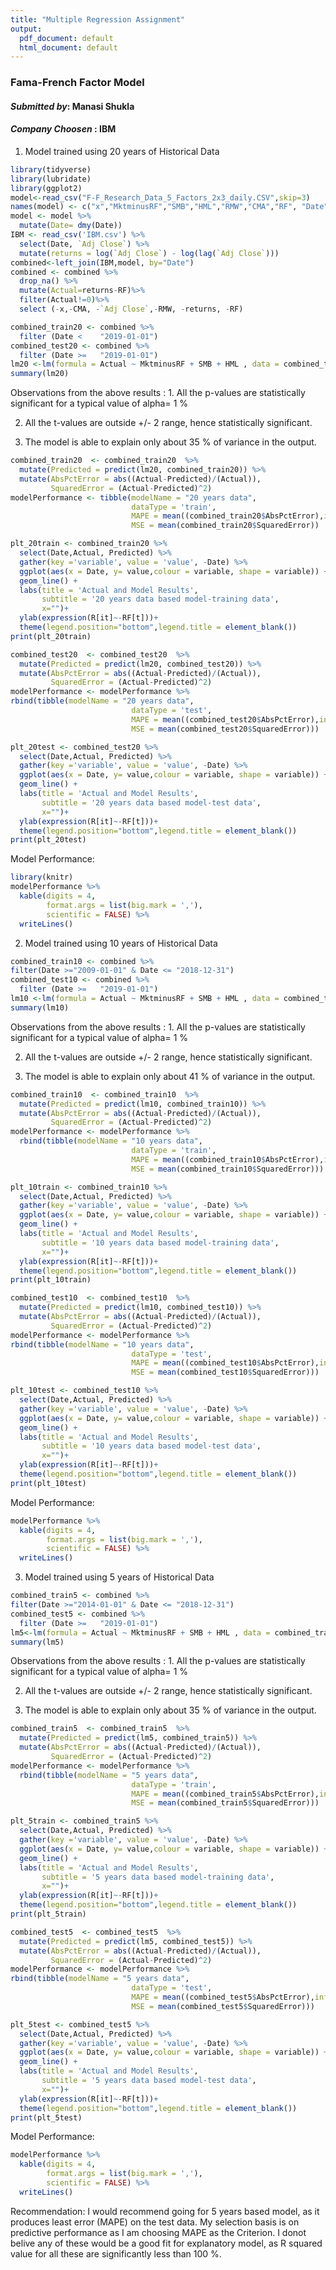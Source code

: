 ```yaml
---
title: "Multiple Regression Assignment"
output:
  pdf_document: default
  html_document: default
---
```



### Fama-French Factor Model
#### _*Submitted by*_: Manasi Shukla
#### _*Company Choosen*_ : IBM

1. Model trained using 20 years of Historical Data

```r
library(tidyverse)
library(lubridate)
library(ggplot2)
model<-read_csv("F-F_Research_Data_5_Factors_2x3_daily.CSV",skip=3)
names(model) <- c("x","MktminusRF","SMB","HML","RMW","CMA","RF", "Date")
model <- model %>%
  mutate(Date= dmy(Date))
IBM <- read_csv('IBM.csv') %>%
  select(Date, `Adj Close`) %>%
  mutate(returns = log(`Adj Close`) - log(lag(`Adj Close`))) 
combined<-left_join(IBM,model, by="Date") 
combined <- combined %>%
  drop_na() %>%
  mutate(Actual=returns-RF)%>%
  filter(Actual!=0)%>%
  select (-x,-CMA, -`Adj Close`,-RMW, -returns, -RF)

combined_train20 <- combined %>%
  filter (Date <	"2019-01-01")
combined_test20 <- combined %>%
  filter (Date >=	"2019-01-01")
lm20 <-lm(formula = Actual ~ MktminusRF + SMB + HML , data = combined_train20)
summary(lm20)
```
Observations from the above results : 
1. All the p-values are statistically significant for a typical value of alpha= 1 %  

2. All the t-values are outside +/- 2 range, hence statistically significant.

3. The model is able to explain only about 35 % of variance in the output.


```r
combined_train20  <- combined_train20  %>%
  mutate(Predicted = predict(lm20, combined_train20)) %>%
  mutate(AbsPctError = abs((Actual-Predicted)/(Actual)), 
         SquaredError = (Actual-Predicted)^2)
modelPerformance <- tibble(modelName = "20 years data",
                           dataType = 'train',
                           MAPE = mean((combined_train20$AbsPctError),infinite.rm=TRUE),
                           MSE = mean(combined_train20$SquaredError))

plt_20train <- combined_train20 %>%
  select(Date,Actual, Predicted) %>%
  gather(key ='variable', value = 'value', -Date) %>%
  ggplot(aes(x = Date, y= value,colour = variable, shape = variable)) +
  geom_line() +
  labs(title = 'Actual and Model Results',
       subtitle = '20 years data based model-training data',
       x="")+
  ylab(expression(R[it]~-RF[t]))+
  theme(legend.position="bottom",legend.title = element_blank())
print(plt_20train)
```


```r
combined_test20  <- combined_test20  %>%
  mutate(Predicted = predict(lm20, combined_test20)) %>%
  mutate(AbsPctError = abs((Actual-Predicted)/(Actual)), 
         SquaredError = (Actual-Predicted)^2)
modelPerformance <- modelPerformance %>%
rbind(tibble(modelName = "20 years data",
                           dataType = 'test',
                           MAPE = mean((combined_test20$AbsPctError),infinite.rm=TRUE),
                           MSE = mean(combined_test20$SquaredError)))

plt_20test <- combined_test20 %>%
  select(Date,Actual, Predicted) %>%
  gather(key ='variable', value = 'value', -Date) %>%
  ggplot(aes(x = Date, y= value,colour = variable, shape = variable)) +
  geom_line() +
  labs(title = 'Actual and Model Results',
       subtitle = '20 years data based model-test data',
       x="")+
  ylab(expression(R[it]~-RF[t]))+
  theme(legend.position="bottom",legend.title = element_blank())
print(plt_20test)
```

Model Performance:
```r
library(knitr)
modelPerformance %>%
  kable(digits = 4, 
        format.args = list(big.mark = ','),
        scientific = FALSE) %>%
  writeLines()
```

2. Model trained using 10 years of Historical Data

```r
combined_train10 <- combined %>%
filter(Date >="2009-01-01" & Date <= "2018-12-31")
combined_test10 <- combined %>%
  filter (Date >=	"2019-01-01")
lm10 <-lm(formula = Actual ~ MktminusRF + SMB + HML , data = combined_train10)
summary(lm10)
```
Observations from the above results : 
1. All the p-values are statistically significant for a typical value of alpha= 1 %  

2. All the t-values are outside +/- 2 range, hence statistically significant.

3. The model is able to explain only about 41 % of variance in the output.

```r
combined_train10  <- combined_train10  %>%
  mutate(Predicted = predict(lm10, combined_train10)) %>%
  mutate(AbsPctError = abs((Actual-Predicted)/(Actual)), 
         SquaredError = (Actual-Predicted)^2)
modelPerformance <- modelPerformance %>%
  rbind(tibble(modelName = "10 years data",
                           dataType = 'train',
                           MAPE = mean((combined_train10$AbsPctError),infinite.rm=TRUE),
                           MSE = mean(combined_train10$SquaredError)))

plt_10train <- combined_train10 %>%
  select(Date,Actual, Predicted) %>%
  gather(key ='variable', value = 'value', -Date) %>%
  ggplot(aes(x = Date, y= value,colour = variable, shape = variable)) +
  geom_line() +
  labs(title = 'Actual and Model Results',
       subtitle = '10 years data based model-training data',
       x="")+
  ylab(expression(R[it]~-RF[t]))+
  theme(legend.position="bottom",legend.title = element_blank())
print(plt_10train)
```


```r
combined_test10  <- combined_test10  %>%
  mutate(Predicted = predict(lm10, combined_test10)) %>%
  mutate(AbsPctError = abs((Actual-Predicted)/(Actual)), 
         SquaredError = (Actual-Predicted)^2)
modelPerformance <- modelPerformance %>%
rbind(tibble(modelName = "10 years data",
                           dataType = 'test',
                           MAPE = mean((combined_test10$AbsPctError),infinite.rm=TRUE),
                           MSE = mean(combined_test10$SquaredError)))

plt_10test <- combined_test10 %>%
  select(Date,Actual, Predicted) %>%
  gather(key ='variable', value = 'value', -Date) %>%
  ggplot(aes(x = Date, y= value,colour = variable, shape = variable)) +
  geom_line() +
  labs(title = 'Actual and Model Results',
       subtitle = '10 years data based model-test data',
       x="")+
  ylab(expression(R[it]~-RF[t]))+
  theme(legend.position="bottom",legend.title = element_blank())
print(plt_10test)
```
Model Performance:
```r
modelPerformance %>%
  kable(digits = 4, 
        format.args = list(big.mark = ','),
        scientific = FALSE) %>%
  writeLines()
```




3. Model trained using 5 years of Historical Data

```r
combined_train5 <- combined %>%
filter(Date >="2014-01-01" & Date <= "2018-12-31")
combined_test5 <- combined %>%
  filter (Date >=	"2019-01-01")
lm5<-lm(formula = Actual ~ MktminusRF + SMB + HML , data = combined_train5)
summary(lm5)
```
Observations from the above results : 
1. All the p-values are statistically significant for a typical value of alpha= 1 %  

2. All the t-values are outside +/- 2 range, hence statistically significant.

3. The model is able to explain only about 35 % of variance in the output.

```r
combined_train5  <- combined_train5  %>%
  mutate(Predicted = predict(lm5, combined_train5)) %>%
  mutate(AbsPctError = abs((Actual-Predicted)/(Actual)), 
         SquaredError = (Actual-Predicted)^2)
modelPerformance <- modelPerformance %>%
  rbind(tibble(modelName = "5 years data",
                           dataType = 'train',
                           MAPE = mean((combined_train5$AbsPctError),infinite.rm=TRUE),
                           MSE = mean(combined_train5$SquaredError)))

plt_5train <- combined_train5 %>%
  select(Date,Actual, Predicted) %>%
  gather(key ='variable', value = 'value', -Date) %>%
  ggplot(aes(x = Date, y= value,colour = variable, shape = variable)) +
  geom_line() +
  labs(title = 'Actual and Model Results',
       subtitle = '5 years data based model-training data',
       x="")+
  ylab(expression(R[it]~-RF[t]))+
  theme(legend.position="bottom",legend.title = element_blank())
print(plt_5train)
```


```r
combined_test5  <- combined_test5  %>%
  mutate(Predicted = predict(lm5, combined_test5)) %>%
  mutate(AbsPctError = abs((Actual-Predicted)/(Actual)), 
         SquaredError = (Actual-Predicted)^2)
modelPerformance <- modelPerformance %>%
rbind(tibble(modelName = "5 years data",
                           dataType = 'test',
                           MAPE = mean((combined_test5$AbsPctError),infinite.rm=TRUE),
                           MSE = mean(combined_test5$SquaredError)))

plt_5test <- combined_test5 %>%
  select(Date,Actual, Predicted) %>%
  gather(key ='variable', value = 'value', -Date) %>%
  ggplot(aes(x = Date, y= value,colour = variable, shape = variable)) +
  geom_line() +
  labs(title = 'Actual and Model Results',
       subtitle = '5 years data based model-test data',
       x="")+
  ylab(expression(R[it]~-RF[t]))+
  theme(legend.position="bottom",legend.title = element_blank())
print(plt_5test)
```
Model Performance:


```r
modelPerformance %>%
  kable(digits = 4, 
        format.args = list(big.mark = ','),
        scientific = FALSE) %>%
  writeLines()
```

Recommendation:
I would recommend going for 5 years based model, as it produces least error  (MAPE) on the test data.
My selection basis is on predictive performance as I am choosing MAPE as the Criterion. I donot belive any of these would be a good fit for explanatory model, as R squared value for all these are significantly less than 100 %.


